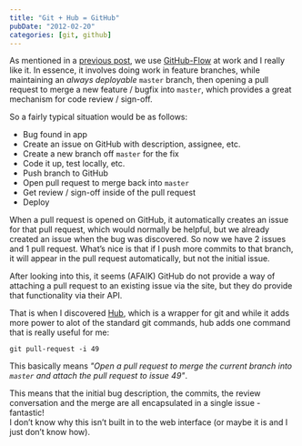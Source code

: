 ```yaml
---
title: "Git + Hub = GitHub"
pubDate: "2012-02-20"
categories: [git, github]
---
```


As mentioned in a [previous
post](https://blog.stevenocchipinti.com/2011/09/code-review-workflow-with-github.html),
we use [GitHub-Flow](http://scottchacon.com/2011/08/31/github-flow.html) at work
and I really like it. In essence, it involves doing work in feature branches,
while maintaining an _always deployable_ `master` branch, then opening a pull
request to merge a new feature / bugfix into `master`, which provides a great
mechanism for code review / sign-off.

So a fairly typical situation would be as follows:

- Bug found in app
- Create an issue on GitHub with description, assignee, etc.
- Create a new branch off `master` for the fix
- Code it up, test locally, etc.
- Push branch to GitHub
- Open pull request to merge back into `master`
- Get review / sign-off inside of the pull request
- Deploy

When a pull request is opened on GitHub, it automatically creates an issue for
that pull request, which would normally be helpful, but we already created an
issue when the bug was discovered. So now we have 2 issues and 1 pull request.
What’s nice is that if I push more commits to that branch, it will appear in the
pull request automatically, but not the initial issue.

After looking into this, it seems (AFAIK) GitHub do not provide a way of
attaching a pull request to an existing issue via the site, but they do provide
that functionality via their API.

That is when I discovered [Hub](http://defunkt.io/hub/), which is a wrapper for
git and while it adds more power to alot of the standard git commands, hub adds
one command that is really useful for me:

```
git pull-request -i 49
```

This basically means _"Open a pull request to merge the current branch into
`master` and attach the pull request to issue 49"_.

This means that the initial bug description, the commits, the review
conversation and the merge are all encapsulated in a single issue - fantastic!  
I don’t know why this isn’t built in to the web interface (or maybe it is and I
just don’t know how).
